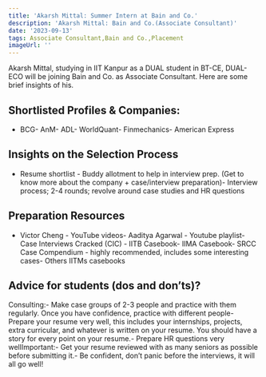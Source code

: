 ```yaml
---
title: 'Akarsh Mittal: Summer Intern at Bain and Co.'
description: 'Akarsh Mittal: Bain and Co.(Associate Consultant)'
date: '2023-09-13'
tags: Associate Consultant,Bain and Co.,Placement
imageUrl: ''
---
```


Akarsh Mittal, studying in IIT Kanpur as a DUAL student in BT-CE, DUAL-ECO will be joining Bain and Co. as Associate Consultant. Here are some brief insights of his.

## Shortlisted Profiles & Companies:
- BCG- AnM- ADL- WorldQuant- Finmechanics- American Express

## Insights on the Selection Process
- Resume shortlist - Buddy allotment to help in interview prep. (Get to know more about the company + case/interview preparation)- Interview process; 2-4 rounds; revolve around case studies and HR questions

##  Preparation Resources
- Victor Cheng - YouTube videos- Aaditya Agarwal - Youtube playlist- Case Interviews Cracked (CIC) - IITB Casebook- IIMA Casebook- SRCC Case Compendium - highly recommended, includes some interesting cases- Others IITMs casebooks

## Advice for students (dos and don’ts)? 
Consulting:- Make case groups of 2-3 people and practice with them regularly. Once you have confidence, practice with different people- Prepare your resume very well, this includes your internships, projects, extra curricular, and whatever is written on your resume. You should have a story for every point on your resume.- Prepare HR questions very wellImportant:- Get your resume reviewed with as many seniors as possible before submitting it.- Be confident, don’t panic before the interviews, it will all go well!

